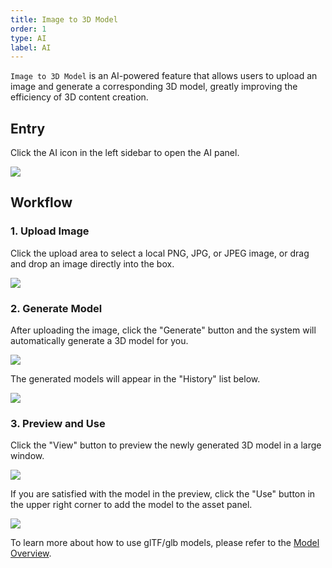 ```yaml
---
title: Image to 3D Model
order: 1
type: AI
label: AI
---
```


`Image to 3D Model` is an AI-powered feature that allows users to upload an image and generate a corresponding 3D model, greatly improving the efficiency of 3D content creation.

## Entry

Click the AI icon in the left sidebar to open the AI panel.

<Image src="https://mdn.alipayobjects.com/rms/afts/img/A*d3q-RI1rNoEAAAAAAAAAAAAAARQnAQ/original/image.jpg" />

## Workflow

### 1. Upload Image

Click the upload area to select a local PNG, JPG, or JPEG image, or drag and drop an image directly into the box.

<Image src="https://mdn.alipayobjects.com/rms/afts/img/A*8guUQr9sRXAAAAAAAAAAAAAAARQnAQ/original/image2.jpg" />

### 2. Generate Model

After uploading the image, click the "Generate" button and the system will automatically generate a 3D model for you.

<Image src="https://mdn.alipayobjects.com/rms/afts/img/A*94JKTp7z9EgAAAAAAAAAAAAAARQnAQ/original/image3.jpg" />

The generated models will appear in the "History" list below.

<Image src="https://mdn.alipayobjects.com/rms/afts/img/A*HWIyTr84nu8AAAAAAAAAAAAAARQnAQ/original/image4.jpg" />

### 3. Preview and Use

Click the "View" button to preview the newly generated 3D model in a large window.

<Image src="https://mdn.alipayobjects.com/rms/afts/img/A*02GHQLQciGgAAAAAAAAAAAAAARQnAQ/original/image6.jpg" />

If you are satisfied with the model in the preview, click the "Use" button in the upper right corner to add the model to the asset panel.

<Image src="https://mdn.alipayobjects.com/rms/afts/img/A*JvQtTKwRd5wAAAAAAAAAAAAAARQnAQ/original/image7.jpg" />

To learn more about how to use glTF/glb models, please refer to the [Model Overview](/en/docs/graphics/model/model).
